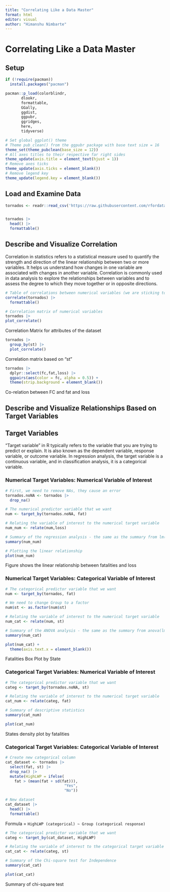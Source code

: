 ```yaml
---
title: "Correlating Like a Data Master"
format: html
editor: visual
author: "Himanshu Nimbarte"
---
```


# **Correlating Like a Data Master**

## Setup

```r
if (!require(pacman))
  install.packages("pacman")

pacman::p_load(colorblindr,
       dlookr,
       formattable,
       GGally,
       ggdist,
       ggpubr,
       ggridges,
       here,
       tidyverse)

# Set global ggplot() theme
# Theme pub_clean() from the ggpubr package with base text size = 16
theme_set(theme_pubclean(base_size = 12)) 
# All axes titles to their respective far right sides
theme_update(axis.title = element_text(hjust = 1))
# Remove axes ticks
theme_update(axis.ticks = element_blank()) 
# Remove legend key
theme_update(legend.key = element_blank())
```

## Load and Examine Data

```r
tornados <- readr::read_csv('https://raw.githubusercontent.com/rfordatascience/tidytuesday/master/data/2023/2023-05-16/tornados.csv')


tornados |>
  head() |>
  formattable()
```

## Describe and Visualize Correlation

Correlation in statistics refers to a statistical measure used to quantify the strength and direction of the linear relationship between two or more variables. It helps us understand how changes in one variable are associated with changes in another variable. Correlation is commonly used in data analysis to explore the relationships between variables and to assess the degree to which they move together or in opposite directions.

```r
# Table of correlations between numerical variables (we are sticking to the default Pearson's r coefficient)
correlate(tornados) |>
  formattable()
```

```r
# Correlation matrix of numerical variables
tornados |>
plot_correlate()
```

Correlation Matrix for attributes of the dataset

```r
tornados |>
  group_by(st) |>
  plot_correlate()
```

Correlation matrix based on "st"

```r
tornados |> 
  dplyr::select(fc,fat,loss) |>
  ggpairs(aes(color = fc, alpha = 0.5)) +
  theme(strip.background = element_blank())
```

Co-relation between FC and fat and loss

## **Describe and Visualize Relationships Based on Target Variables**

## Target Variables

"Target variable" in R typically refers to the variable that you are trying to predict or explain. It is also known as the dependent variable, response variable, or outcome variable. In regression analysis, the target variable is a continuous variable, and in classification analysis, it is a categorical variable.

### **Numerical Target Variables: Numerical Variable of Interest**

```r
# First, we need to remove NAs, they cause an error
tornados.noNA <- tornados |> 
  drop_na()

# The numerical predictor variable that we want
num <- target_by(tornados.noNA, fat)

# Relating the variable of interest to the numerical target variable
num_num <- relate(num,loss)

# Summary of the regression analysis - the same as the summary from lm(Formula)
summary(num_num)
```

```r
# Plotting the linear relationship
plot(num_num)
```

Figure shows the linear relationship between fatalities and loss

### **Numerical Target Variables: Categorical Variable of Interest**

```r
# The categorical predictor variable that we want
num <- target_by(tornados, fat) 

# We need to change Group to a factor
num$st <- as.factor(num$st)

# Relating the variable of interest to the numerical target variable
num_cat <- relate(num, st)

# Summary of the ANOVA analysis - the same as the summary from anova(lm(Formula))
summary(num_cat)
```

```r
plot(num_cat) + 
  theme(axis.text.x = element_blank())
```

Fatalities Box Plot by State

### **Categorical Target Variables: Numerical Variable of Interest**

```r
# The categorical predictor variable that we want
categ <- target_by(tornados.noNA, st)

# Relating the variable of interest to the numerical target variable
cat_num <- relate(categ, fat)

# Summary of descriptive statistics
summary(cat_num)
```

```r
plot(cat_num) 
```

States density plot by fatalities

### **Categorical Target Variables: Categorical Variable of Interest**

```r
# Create new categorical column
cat_dataset <- tornados |>
  select(fat, st) |>
  drop_na() |>
  mutate(HighLWP = ifelse(
    fat > (mean(fat + sd(fat))), 
                          "Yes", 
                          "No"))

# New dataset 
cat_dataset |>
  head() |>
  formattable()
```

Formula = `HighLWP (categorical) ~ Group (categorical response)`

```r
# The categorical predictor variable that we want
categ <- target_by(cat_dataset, HighLWP)

# Relating the variable of interest to the categorical target variable
cat_cat <- relate(categ, st)

# Summary of the Chi-square test for Independence
summary(cat_cat)
```

```r
plot(cat_cat)
```

Summary of chi-square test
